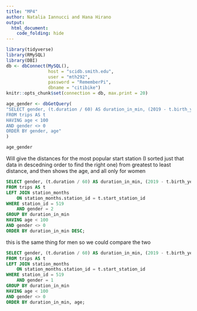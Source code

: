 ```yaml
---
title: "MP4"
author: Natalia Iannucci and Hana Hirano
output: 
  html_document:
    code_folding: hide
---
```

```r
library(tidyverse)
library(RMySQL)
library(DBI)
db <- dbConnect(MySQL(), 
                host = "scidb.smith.edu", 
                user = "mth292", 
                password = "RememberPi", 
                dbname = "citibike")
knitr::opts_chunk$set(connection = db, max.print = 20)
```

```r
age_gender <- dbGetQuery(
"SELECT gender, (t.duration / 60) AS duration_in_min, (2019 - t.birth_year) AS age
FROM trips AS t
HAVING age < 100
AND gender <> 0 
ORDER BY gender, age"
)

age_gender
```

Will give the distances for the most popular start station (I sorted just that data in descedning order to find the right one) from greatest to least distance, and then shows the age, and all only for women
```sql
SELECT gender, (t.duration / 60) AS duration_in_min, (2019 - t.birth_year) AS age
FROM trips AS t
LEFT JOIN station_months 
	ON station_months.station_id = t.start_station_id
WHERE station_id = 519
	AND gender = 2
GROUP BY duration_in_min
HAVING age < 100
AND gender <> 0 
ORDER BY duration_in_min DESC;
```


this is the same thing for men so we could compare the two
```sql
SELECT gender, (t.duration / 60) AS duration_in_min, (2019 - t.birth_year) AS age
FROM trips AS t
LEFT JOIN station_months 
	ON station_months.station_id = t.start_station_id
WHERE station_id = 519
	AND gender = 1
GROUP BY duration_in_min
HAVING age < 100
AND gender <> 0 
ORDER BY duration_in_min, age;
```


